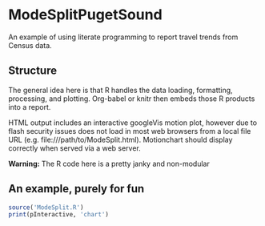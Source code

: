 ModeSplitPugetSound
===================

An example of using literate programming to report travel trends from Census data.

Structure
---------
The general idea here is that R handles the data loading, formatting, processing, and plotting. Org-babel or knitr then embeds those R products into a report.

HTML output includes an interactive googleVis motion plot, however due to flash security issues does not load in most web browsers from a local file URL (e.g. file:///path/to/ModeSplit.html). Motionchart should display correctly when served via a web server.

**Warning:** The R code here is a pretty janky and non-modular



An example, purely for fun
----------------------------

```r
source('ModeSplit.R')
print(pInteractive, 'chart')
```